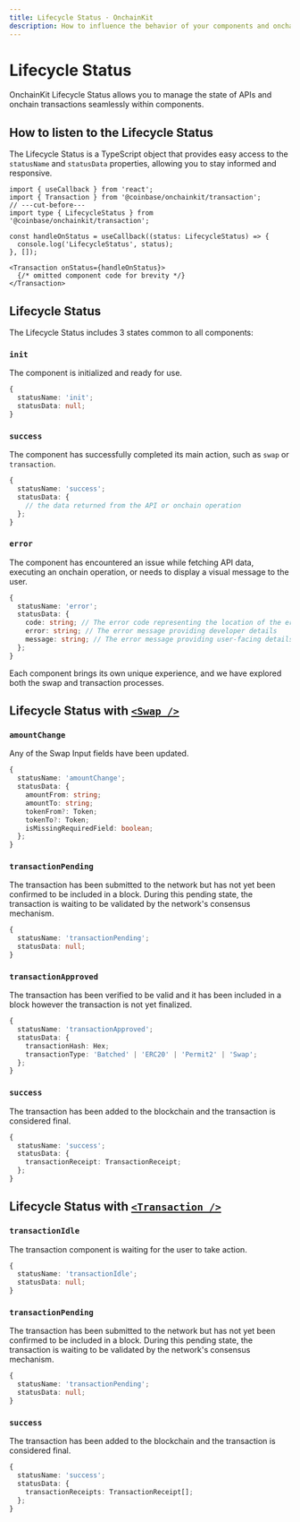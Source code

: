 ```yaml
---
title: Lifecycle Status · OnchainKit
description: How to influence the behavior of your components and onchain data with Lifecycle Status.
---
```


# Lifecycle Status

OnchainKit Lifecycle Status allows you to manage the state of APIs and onchain transactions seamlessly within components.

## How to listen to the Lifecycle Status

The Lifecycle Status is a TypeScript object that provides easy access to the `statusName` and `statusData` properties,
allowing you to stay informed and responsive.

```tsx twoslash
import { useCallback } from 'react';
import { Transaction } from '@coinbase/onchainkit/transaction';
// ---cut-before---
import type { LifecycleStatus } from '@coinbase/onchainkit/transaction';

const handleOnStatus = useCallback((status: LifecycleStatus) => {
  console.log('LifecycleStatus', status);
}, []);

<Transaction onStatus={handleOnStatus}>
  {/* omitted component code for brevity */}
</Transaction>
```

## Lifecycle Status

The Lifecycle Status includes 3 states common to all components:

### `init`

The component is initialized and ready for use.

```ts
{
  statusName: 'init';
  statusData: null;
}
```

### `success`

The component has successfully completed its main action, such as `swap` or `transaction`.

```ts
{
  statusName: 'success';
  statusData: {
    // the data returned from the API or onchain operation
  };
}
```

### `error`

The component has encountered an issue while fetching API data, executing an onchain operation,
or needs to display a visual message to the user.

```ts
{
  statusName: 'error';
  statusData: {
    code: string; // The error code representing the location of the error
    error: string; // The error message providing developer details
    message: string; // The error message providing user-facing details
  };
}
```

Each component brings its own unique experience, and we have explored both the swap and transaction processes.

## Lifecycle Status with [`<Swap />`](/builderkits/onchainkit/swap/swap)

### `amountChange`

Any of the Swap Input fields have been updated.

```ts
{
  statusName: 'amountChange';
  statusData: {
    amountFrom: string;
    amountTo: string;
    tokenFrom?: Token;
    tokenTo?: Token;
    isMissingRequiredField: boolean;
  };
}
```

### `transactionPending`

The transaction has been submitted to the network but has not yet been confirmed to be included in a block.
During this pending state, the transaction is waiting to be validated by the network's consensus mechanism.

```ts
{
  statusName: 'transactionPending';
  statusData: null;
}
```

### `transactionApproved`

The transaction has been verified to be valid and it has been included in a block
however the transaction is not yet finalized.

```ts
{
  statusName: 'transactionApproved';
  statusData: {
    transactionHash: Hex;
    transactionType: 'Batched' | 'ERC20' | 'Permit2' | 'Swap';
  };
}
```

### `success`

The transaction has been added to the blockchain and the transaction is considered final.

```ts
{
  statusName: 'success';
  statusData: {
    transactionReceipt: TransactionReceipt;
  };
}
```

## Lifecycle Status with [`<Transaction />`](/builderkits/onchainkit/transaction/transaction)

### `transactionIdle`

The transaction component is waiting for the user to take action.

```ts
{
  statusName: 'transactionIdle';
  statusData: null;
}
```

### `transactionPending`

The transaction has been submitted to the network but has not yet been confirmed to be included in a block.
During this pending state, the transaction is waiting to be validated by the network's consensus mechanism.

```ts
{
  statusName: 'transactionPending';
  statusData: null;
}
```

### `success`

The transaction has been added to the blockchain and the transaction is considered final.

```ts
{
  statusName: 'success';
  statusData: {
    transactionReceipts: TransactionReceipt[];
  };
}
```
